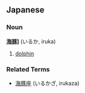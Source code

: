 ==Japanese==
===Noun===
'''[[海]][[豚]]]''' (いるか, iruka)

#[[dolphin]]
===Related Terms===
*[[海豚座]] (いるかざ, irukaza)